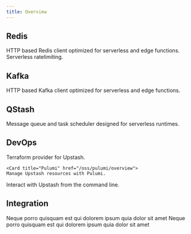 ```yaml
---
title: Overview
---
```


## Redis

<CardGroup cols={2}>
  <Card title="@upstash/redis" href="/oss/sdks/ts/redis/overview">
    HTTP based Redis client optimized for serverless and edge functions.
  </Card>
  <Card title="@upstash/ratelimit" href="/oss/sdks/ts/ratelimit">
    Serverless ratelimiting.
  </Card>
</CardGroup>

## Kafka

<CardGroup cols={2}>
    <Card title="@upstash/kafka" href="/oss/sdks/ts/kafka/overview">
        HTTP based Kafka client optimized for serverless and edge functions.
    </Card>
</CardGroup>

## QStash

<CardGroup cols={2}>
    <Card title="@upstash/qstash" href="/oss/sdks/ts/qstash/overview">
        Message queue and task scheduler designed for serverless runtimes.
    </Card>
</CardGroup>

## DevOps

<CardGroup cols={2}>
  <Card title="Terraform" href="/oss/terraform/overview">
    Terraform provider for Upstash.
  </Card>

    <Card title="Pulumi" href="/oss/pulumi/overview">
    Manage Upstash resources with Pulumi.

</Card>
  <Card title="CLI" href="/oss/cli/overview">
  Interact with Upstash from the command line.
  </Card>

</CardGroup>

## Integration

<CardGroup cols={2}>
    <Card title="@upstash/react-cli" href="https://github.com/upstash/react-ui">
        Neque porro quisquam est qui dolorem ipsum quia dolor sit amet
    </Card>
    <Card
        title="@upstash/react-databrowser"
        href="https://github.com/upstash/react-ui"
    >
        Neque porro quisquam est qui dolorem ipsum quia dolor sit amet
    </Card>
</CardGroup>
